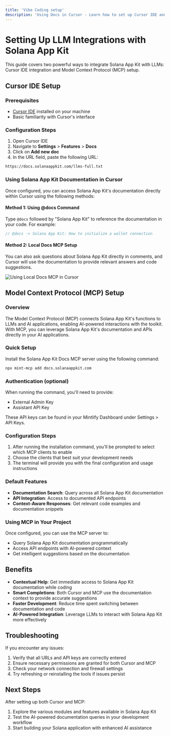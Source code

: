 ```yaml
---
title: 'Vibe Coding setup'
description: 'Using Docs in Cursor - Learn how to set up Cursor IDE and MCP with Solana App Kit documentation'
---
```


# Setting Up LLM Integrations with Solana App Kit

This guide covers two powerful ways to integrate Solana App Kit with LLMs: Cursor IDE integration and Model Context Protocol (MCP) setup.

## Cursor IDE Setup

### Prerequisites

- [Cursor IDE](https://cursor.sh) installed on your machine
- Basic familiarity with Cursor's interface

### Configuration Steps

1. Open Cursor IDE
2. Navigate to **Settings** > **Features** > **Docs**
3. Click on **Add new doc**
4. In the URL field, paste the following URL:

```bash
https://docs.solanaappkit.com/llms-full.txt
```

### Using Solana App Kit Documentation in Cursor

Once configured, you can access Solana App Kit's documentation directly within Cursor using the following methods:

#### Method 1: Using @docs Command

Type `@docs` followed by "Solana App Kit" to reference the documentation in your code. For example:

```typescript
// @docs -> Solana App Kit: How to initialize a wallet connection
```

#### Method 2: Local Docs MCP Setup

You can also ask questions about Solana App Kit directly in comments, and Cursor will use the documentation to provide relevant answers and code suggestions.

![Using Local Docs MCP in Cursor](/assets/using-llms/cursormcp.png)

## Model Context Protocol (MCP) Setup

### Overview

The Model Context Protocol (MCP) connects Solana App Kit's functions to LLMs and AI applications, enabling AI-powered interactions with the toolkit. With MCP, you can leverage Solana App Kit's documentation and APIs directly in your AI applications.

### Quick Setup

Install the Solana App Kit Docs MCP server using the following command:

```bash
npx mint-mcp add docs.solanaappkit.com
```

### Authentication (optional)

When running the command, you'll need to provide:
- External Admin Key
- Assistant API Key

These API keys can be found in your Mintlify Dashboard under Settings > API Keys.

### Configuration Steps

1. After running the installation command, you'll be prompted to select which MCP clients to enable
2. Choose the clients that best suit your development needs
3. The terminal will provide you with the final configuration and usage instructions

### Default Features

- **Documentation Search**: Query across all Solana App Kit documentation
- **API Integration**: Access to documented API endpoints
- **Context-Aware Responses**: Get relevant code examples and documentation snippets

### Using MCP in Your Project

Once configured, you can use the MCP server to:
- Query Solana App Kit documentation programmatically
- Access API endpoints with AI-powered context
- Get intelligent suggestions based on the documentation

## Benefits

- **Contextual Help**: Get immediate access to Solana App Kit documentation while coding
- **Smart Completions**: Both Cursor and MCP use the documentation context to provide accurate suggestions
- **Faster Development**: Reduce time spent switching between documentation and code
- **AI-Powered Integration**: Leverage LLMs to interact with Solana App Kit more effectively

## Troubleshooting

If you encounter any issues:

1. Verify that all URLs and API keys are correctly entered
2. Ensure necessary permissions are granted for both Cursor and MCP
3. Check your network connection and firewall settings
4. Try refreshing or reinstalling the tools if issues persist

## Next Steps

After setting up both Cursor and MCP:
1. Explore the various modules and features available in Solana App Kit
2. Test the AI-powered documentation queries in your development workflow
3. Start building your Solana application with enhanced AI assistance
